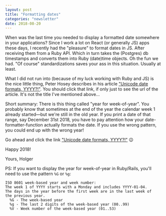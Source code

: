 ```yaml
---
layout: post
title: "Formatting dates"
categories: "newsletter"
date: 2018-08-20
---
```

When was the last time you needed to display a formatted date somewhere in your applications? Since I work a lot on React (or generally JS) apps these days, I recently had the "pleasure" to format dates in JS. After receiving them from a Ruby API. Which in turn takes the (Postgres) db timestamps and converts them into Ruby (date)time objects. Oh the fun we had. "Of course" standardizations saves your ass in this situation. Usually at least.
<!--more-->
What I did not run into (because of my luck working with Ruby and JS) is the nice little thing, Peter Hosey describes in his article ["Unicode date formats, YYYY?!"](https://boredzo.org/blog/archives/2015-10-24/the-international-standards-organization-hates-your-guts). You should click that link, if only just to see the url of the article. It's not the title I've mentioned above…

Short summary:
There is this thing called "year for week-of-year". You probably know that sometimes at the end of the year the calendar week 1 already started—but we're still in the old year. If you print a date of that range, say December 31st 2018, you have to pay attention how your date-formatter-function actually formats the date. If you use the wrong pattern, you could end up with the wrong year!

Go ahead and click the link ["Unicode date formats, YYYY?!"](https://boredzo.org/blog/archives/2015-10-24/the-international-standards-organization-hates-your-guts) 😉

Happy 2018!

Yours,
Holger

PS: If you want to display the year for week-of-year in Ruby/Rails, you'll need to use the pattern `%G` or `%g`:

	ISO 8601 week-based year and week number:
	The week 1 of YYYY starts with a Monday and includes YYYY-01-04.
	The days in the year before the first week are in the last week of
	the previous year.
	  %G - The week-based year
	  %g - The last 2 digits of the week-based year (00..99)
	  %V - Week number of the week-based year (01..53)
